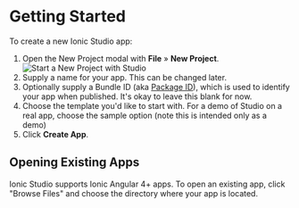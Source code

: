 # Getting Started

To create a new Ionic Studio app:

1. Open the New Project modal with **File** &raquo; **New Project**. ![Start a New Project with Studio](./_assets/img/ss-new-project.png)
2. Supply a name for your app. This can be changed later.
3. Optionally supply a Bundle ID (aka [Package ID](../reference/glossary.mdx#package-id)), which is used to identify your app when published. It's okay to leave this blank for now.
4. Choose the template you'd like to start with. For a demo of Studio on a real app, choose the sample option (note this is intended only as a demo)
5. Click **Create App**.

## Opening Existing Apps

Ionic Studio supports Ionic Angular 4+ apps. To open an existing app, click "Browse Files" and choose the directory where your app is located.

